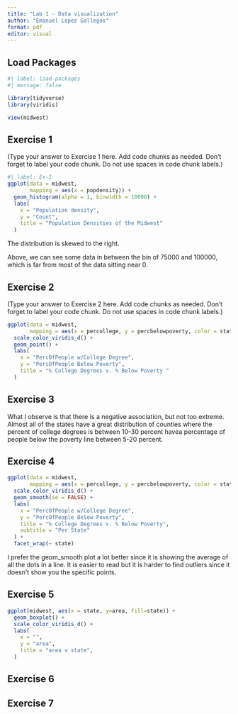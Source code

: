 ```yaml
---
title: "Lab 1 - Data visualization"
author: "Emanuel Lopez Gallegos"
format: pdf
editor: visual
---
```


## Load Packages

```r
#| label: load-packages
#| message: false

library(tidyverse)
library(viridis)
```
```r
view(midwest)
```

## Exercise 1

(Type your answer to Exercise 1 here. Add code chunks as needed. Don't forget to label your code chunk. Do not use spaces in code chunk labels.)
```r
#| label: Ex-1
ggplot(data = midwest, 
       mapping = aes(x = popdensity)) +
  geom_histogram(alpha = 1, binwidth = 10000) + 
  labs(
    x = "Population density",
    y = "Count", 
    title = "Population Densities of the Midwest"
  )
```
The distribution is skewed to the right. 

Above, we can see some data in between the bin of 75000 and 100000, which is far from most of the data sitting near 0.

## Exercise 2

(Type your answer to Exercise 2 here. Add code chunks as needed. Don't forget to label your code chunk. Do not use spaces in code chunk labels.)

```r
ggplot(data = midwest, 
       mapping = aes(x = percollege, y = percbelowpoverty, color = state)) +
  scale_color_viridis_d() +
  geom_point() + 
  labs(
    x = "PercOfPeople w/College Degree",
    y = "PercOfPeople Below Poverty", 
    title = "% College Degrees v. % Below Poverty "
  ) 
```
## Exercise 3

What I observe is that there is a negative association, but not too extreme. Almost all of the states have a great distribution of counties where the percent of college degrees is between 10-30 percent havea percentage of people below the poverty line between 5-20 percent. 

## Exercise 4
```r
ggplot(data = midwest, 
       mapping = aes(x = percollege, y = percbelowpoverty, color = state)) +
  scale_color_viridis_d() + 
  geom_smooth(se = FALSE) +
  labs(
    x = "PercOfPeople w/College Degree",
    y = "PercOfPeople Below Poverty", 
    title = "% College Degrees v. % Below Poverty",
    subtitle = "Per State"
  ) + 
  facet_wrap(~ state)
```

I prefer the geom_smooth plot a lot better since it is showing the average of all the dots in a line. It is easier to read but it is harder to find outliers since it doesn't show you the specific points. 

## Exercise 5

```r
ggplot(midwest, aes(x = state, y=area, fill=state)) +
  geom_boxplot() +
  scale_color_viridis_d() +
  labs(
    x = "",
    y = "area", 
    title = "area v state",
  ) 
```


## Exercise 6

## Exercise 7
